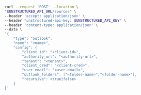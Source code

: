 ```bash REST (Create)
curl --request 'POST' --location \
"$UNSTRUCTURED_API_URL/sources" \
--header 'accept: application/json' \
--header "unstructured-api-key: $UNSTRUCTURED_API_KEY" \
--header 'content-type: application/json' \
--data \
'{
    "type": "outlook",
    "name": "<name>",
    "config": {
        "client_id": "<client-id>",
        "authority_url": "<authority-url>",
        "tenant": "<tenant>",
        "client_cred": "<client-cred>",
        "user_email": "<user-email>",
        "outlook_folders": ["<folder-name>","<folder-name>"],
        "recursive": <true|false>
    }
}'
```